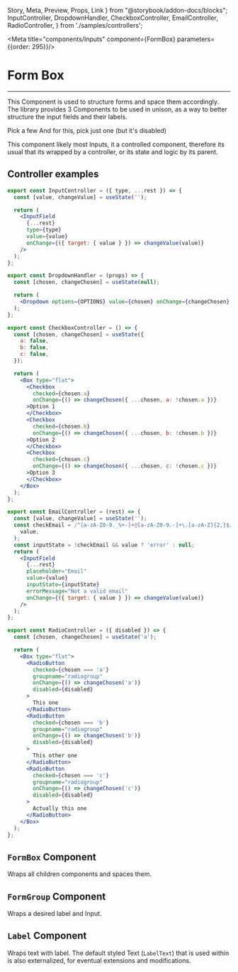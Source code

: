   Story,
  Meta,
  Preview,
  Props,
  Link
} from "@storybook/addon-docs/blocks";
  InputController,
  DropdownHandler,
  CheckboxController,
  EmailController,
  RadioController,
} from './samples/controllers';

<Meta title="components/Inputs" component={FormBox}  parameters={{order: 295}}/>

# Form Box

<hr />

This Component is used to structure forms and space them accordingly. The library provides 3 Components to be used in unison, as a way to better structure the input fields and their labels.

<Preview withSource="open">
  <Story name="Form Box">
      <FormBox style={{ width: '32rem' }}>
        <FormGroup>
          <InputController id="normal-input" label="Normal input" />
        </FormGroup>
        <FormGroup>
          <InputController id="normal-input" tooltip="Some piece of relevant info!" label="Input with tooltip" />
        </FormGroup>
        <FormGroup>
          <EmailController id="email-input" label="Input with Email Validation" />
        </FormGroup>
        <FormGroup>
          <InputController type="textarea" id="textarea" label="Text area input" />
        </FormGroup>
        <FormGroup>
          <DropdownHandler label="Dropdown input" />
        </FormGroup>
        <FormGroup>
          <Label>Pick a few</Label>
          <CheckboxController />
        </FormGroup>
        <FormGroup disabled>
          <Label>And for this, pick just one (but it's disabled)</Label>
          <RadioController />
        </FormGroup>
      </FormBox>
  </Story>
</Preview>

This component likely most Inputs, it a controlled component, therefore its usual that its wrapped
by a controller, or its state and logic by its parent.

## Controller examples
````jsx
export const InputController = ({ type, ...rest }) => {
  const [value, changeValue] = useState('');

  return (
    <InputField
      {...rest}
      type={type}
      value={value}
      onChange={({ target: { value } }) => changeValue(value)}
    />
  );
};

export const DropdownHandler = (props) => {
  const [chosen, changeChosen] = useState(null);

  return (
    <Dropdown options={OPTIONS} value={chosen} onChange={changeChosen} {...props} />
  );
};

export const CheckboxController = () => {
  const [chosen, changeChosen] = useState({
    a: false,
    b: false,
    c: false,
  });

  return (
    <Box type="flat">
      <Checkbox
        checked={chosen.a}
        onChange={() => changeChosen({ ...chosen, a: !chosen.a })}
      >Option 1
      </Checkbox>
      <Checkbox
        checked={chosen.b}
        onChange={() => changeChosen({ ...chosen, b: !chosen.b })}
      >Option 2
      </Checkbox>
      <Checkbox
        checked={chosen.c}
        onChange={() => changeChosen({ ...chosen, c: !chosen.c })}
      >Option 3
      </Checkbox>
    </Box>
  );
};

export const EmailController = (rest) => {
  const [value, changeValue] = useState('');
  const checkEmail = /^[a-zA-Z0-9._%+-]+@[a-zA-Z0-9.-]+\.[a-zA-Z]{2,}$/.test(
    value,
  );
  const inputState = !checkEmail && value ? 'error' : null;
  return (
    <InputField
      {...rest}
      placeholder="Email"
      value={value}
      inputState={inputState}
      errorMessage="Not a valid email"
      onChange={({ target: { value } }) => changeValue(value)}
    />
  );
};

export const RadioController = ({ disabled }) => {
  const [chosen, changeChosen] = useState('a');

  return (
    <Box type="flat">
      <RadioButton
        checked={chosen === 'a'}
        groupname="radiogroup"
        onChange={() => changeChosen('a')}
        disabled={disabled}
      >
        This one
      </RadioButton>
      <RadioButton
        checked={chosen === 'b'}
        groupname="radiogroup"
        onChange={() => changeChosen('b')}
        disabled={disabled}
      >
        This other one
      </RadioButton>
      <RadioButton
        checked={chosen === 'c'}
        groupname="radiogroup"
        onChange={() => changeChosen('c')}
        disabled={disabled}
      >
        Actually this one
      </RadioButton>
    </Box>
  );
};
````

## ```FormBox``` Component

Wraps all children components and spaces them.

<Props of={FormBox} />

## ```FormGroup``` Component

Wraps a desired label and Input.

<Props of={FormGroup} />

## ```Label``` Component

Wraps text with label. The default styled Text (```LabelText```) that is used within is also externalized, for eventual extensions and modifications.

<Props of={Label} />
